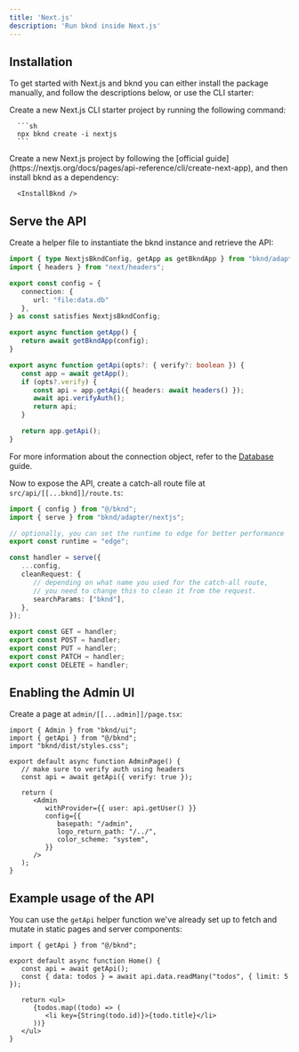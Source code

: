 ```yaml
---
title: 'Next.js'
description: 'Run bknd inside Next.js'
---
```


## Installation
To get started with Next.js and bknd you can either install the package manually, and follow the descriptions below, or use the CLI starter:

<Tabs>
   <Tab title="CLI Starter">
      Create a new Next.js CLI starter project by running the following command:

      ```sh
      npx bknd create -i nextjs
      ```
   </Tab>
   <Tab title="Manual">
      Create a new Next.js project by following the [official guide](https://nextjs.org/docs/pages/api-reference/cli/create-next-app), and then install bknd as a dependency:

      <InstallBknd />
   </Tab>
</Tabs>

## Serve the API
Create a helper file to instantiate the bknd instance and retrieve the API:

```ts src/bknd.ts
import { type NextjsBkndConfig, getApp as getBkndApp } from "bknd/adapter/nextjs";
import { headers } from "next/headers";

export const config = {
   connection: {
      url: "file:data.db"
   },
} as const satisfies NextjsBkndConfig;

export async function getApp() {
   return await getBkndApp(config);
}

export async function getApi(opts?: { verify?: boolean }) {
   const app = await getApp();
   if (opts?.verify) {
      const api = app.getApi({ headers: await headers() });
      await api.verifyAuth();
      return api;
   }

   return app.getApi();
}
```
For more information about the connection object, refer to the [Database](/usage/database) guide.

Now to expose the API, create a catch-all route file at `src/api/[[...bknd]]/route.ts`:
```ts src/api/[[...bknd]]/route.ts
import { config } from "@/bknd";
import { serve } from "bknd/adapter/nextjs";

// optionally, you can set the runtime to edge for better performance
export const runtime = "edge";

const handler = serve({
   ...config,
   cleanRequest: {
      // depending on what name you used for the catch-all route,
      // you need to change this to clean it from the request.
      searchParams: ["bknd"],
   },
});

export const GET = handler;
export const POST = handler;
export const PUT = handler;
export const PATCH = handler;
export const DELETE = handler;
```

## Enabling the Admin UI
Create a page at `admin/[[...admin]]/page.tsx`:
```tsx admin/[[...admin]]/page.tsx
import { Admin } from "bknd/ui";
import { getApi } from "@/bknd";
import "bknd/dist/styles.css";

export default async function AdminPage() {
   // make sure to verify auth using headers
   const api = await getApi({ verify: true });

   return (
      <Admin
         withProvider={{ user: api.getUser() }}
         config={{
            basepath: "/admin",
            logo_return_path: "/../",
            color_scheme: "system",
         }}
      />
   );
}
```

## Example usage of the API
You can use the `getApi` helper function we've already set up to fetch and mutate in static pages and server components:

```tsx app/page.tsx
import { getApi } from "@/bknd";

export default async function Home() {
   const api = await getApi();
   const { data: todos } = await api.data.readMany("todos", { limit: 5 });

   return <ul>
      {todos.map((todo) => (
         <li key={String(todo.id)}>{todo.title}</li>
      ))}
   </ul>
}
```